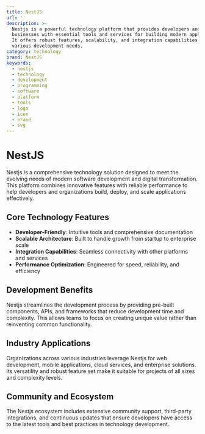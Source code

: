 ```yaml
---
title: NestJS
url: ''
description: >-
  Nestjs is a powerful technology platform that provides developers and
  businesses with essential tools and services for building modern applications.
  It offers robust features, scalability, and integration capabilities for
  various development needs.
category: technology
brand: NestJS
keywords:
  - nestjs
  - technology
  - development
  - programming
  - software
  - platform
  - tools
  - logo
  - icon
  - brand
  - svg
---
```


# NestJS

Nestjs is a comprehensive technology solution designed to meet the evolving needs of modern software development and digital transformation. This platform combines innovative features with reliable performance to help developers and organizations build, deploy, and scale applications effectively.

## Core Technology Features

- **Developer-Friendly**: Intuitive tools and comprehensive documentation
- **Scalable Architecture**: Built to handle growth from startup to enterprise scale
- **Integration Capabilities**: Seamless connectivity with other platforms and services
- **Performance Optimization**: Engineered for speed, reliability, and efficiency

## Development Benefits

Nestjs streamlines the development process by providing pre-built components, APIs, and frameworks that reduce development time and complexity. This allows teams to focus on creating unique value rather than reinventing common functionality.

## Industry Applications

Organizations across various industries leverage Nestjs for web development, mobile applications, cloud services, and enterprise solutions. Its versatility and robust feature set make it suitable for projects of all sizes and complexity levels.

## Community and Ecosystem

The Nestjs ecosystem includes extensive community support, third-party integrations, and continuous updates that ensure developers have access to the latest tools and best practices in technology development.
